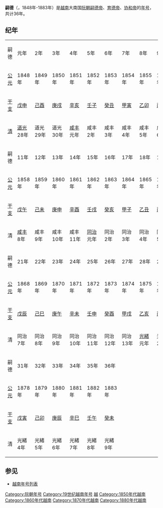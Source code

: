 {{Eranamebox|年号=嗣德
|起讫时间= 1848年-1883年
|政权= [[阮朝|阮朝]]
|帝王=[[嗣德帝|嗣德帝]]、[[育德帝|育德帝]]、[[协和帝|协和帝]]
|历时= 36年
|timeline= <timeline>
ImageSize  = width:200 height:50
PlotArea   = width:180 height:30 left:10 bottom:20
TimeAxis   = orientation:horizontal
DateFormat = yyyy
Period     = from:1802 till:1945
AlignBars  = early
ScaleMajor = increment:60 start:1848
Colors =
  id:canvas value:rgb(1,1,0.85)
BackgroundColors = canvas:canvas
PlotData =
  width:15 color:black
  bar:era from:start till:end color:black
  bar:era from:1848 till:1883 color:red
  at:1848 mark:(line,white)
  at:1883 mark:(line,white)
</timeline>
|说明=<span style="color: red">嗣德</span>在'''阮朝'''时期的位置。
}}
'''嗣德'''（{{vie|v=Tự Đức|hn=嗣德}}，1848年-1883年）是[[越南|越南]]大南国[[阮朝|阮朝]][[嗣德帝|嗣德帝]]、[[育德帝|育德帝]]、[[协和帝|协和帝]]的[[年号|年号]]，共计36年。

==纪年==

{| class="wikitable" style="background-color:#ffffff;text-align:center"
|- style="background-color:#cccccc;font-weight:bold"
|嗣德||元年||2年||3年||4年||5年||6年||7年||8年||9年||10年
|- 
|[[公元|公元]]||1848年||1849年||1850年||1851年||1852年||1853年||1854年||1855年||1856年||1857年
|- 
|[[干支|干支]]||[[戊申|戊申]]||[[己酉|己酉]]||[[庚戌|庚戌]]||[[辛亥|辛亥]]||[[壬子|壬子]]||[[癸丑|癸丑]]||[[甲寅|甲寅]]||[[乙卯|乙卯]]||[[丙辰|丙辰]]||[[丁巳|丁巳]] 
|-
|[[清朝|清]]||[[道光|道光]]28年||道光29年||道光30年||[[咸丰|咸丰]]元年||咸丰2年||咸丰3年||咸丰4年||咸丰5年||咸丰6年||咸丰7年
|- style="background-color:#cccccc;font-weight:bold"
|嗣德||11年||12年||13年||14年||15年||16年||17年||18年||19年||20年
|- 
|[[公元|公元]]||1858年||1859年||1860年||1861年||1862年||1863年||1864年||1865年||1866年||1867年
|- 
|[[干支|干支]]||[[戊午|戊午]]||[[己未|己未]]||[[庚申|庚申]]||[[辛酉|辛酉]]||[[壬戌|壬戌]]||[[癸亥|癸亥]]||[[甲子|甲子]]||[[乙丑|乙丑]]||[[丙寅|丙寅]]||[[丁卯|丁卯]] 
|-
|清||[[咸丰|咸丰]]8年||咸丰9年||咸丰10年||咸丰11年||[[同治|同治]]元年||同治2年||同治3年||同治4年||同治5年||同治6年
|- style="background-color:#cccccc;font-weight:bold"
|嗣德||21年||22年||23年||24年||25年||26年||27年||28年||29年||30年
|- 
|[[公元|公元]]||1868年||1869年||1870年||1871年||1872年||1873年||1874年||1875年||1876年||1877年
|- 
|[[干支|干支]]||[[戊辰|戊辰]]||[[己巳|己巳]]||[[庚午|庚午]]||[[辛未|辛未]]||[[壬申|壬申]]||[[癸酉|癸酉]]||[[甲戌|甲戌]]||[[乙亥|乙亥]]||[[丙子|丙子]]||[[丁丑|丁丑]] 
|-
|清||同治7年||同治8年||同治9年||同治10年||同治11年||同治12年||同治13年||[[光緒|光緒]]元年||光緒2年||光緒3年
|- style="background-color:#cccccc;font-weight:bold"
|嗣德||31年||32年||33年||34年||35年||36年
|- 
|[[公元|公元]]||1878年||1879年||1880年||1881年||1882年||1883年
|- 
|[[干支|干支]]||[[戊寅|戊寅]]||[[己卯|己卯]]||[[庚辰|庚辰]]||[[辛巳|辛巳]]||[[壬午|壬午]]||[[癸未|癸未]] 
|-
|清||光緒4年||光緒5年||光緒6年||光緒7年||光緒8年||光緒9年
|}
==参见==
*[[越南年号列表|越南年号列表]]

{{年号|[[紹治|紹治]]|[[越南年号列表|越南阮朝年号]]|[[建福_(阮朝)|建福]]}}
{{越南年號}}
[[Category:阮朝年号|Category:阮朝年号]]
[[Category:19世纪越南年号|Category:19世纪越南年号]]
[[Category:一世一元年號|越]]
[[Category:1850年代越南|Category:1850年代越南]]
[[Category:1860年代越南|Category:1860年代越南]]
[[Category:1870年代越南|Category:1870年代越南]]
[[Category:1880年代越南|Category:1880年代越南]]